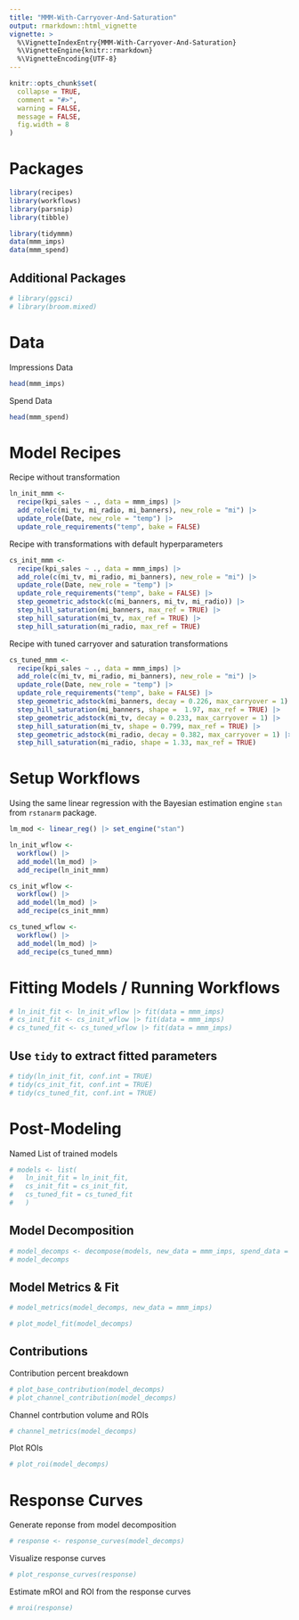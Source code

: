 ```yaml
---
title: "MMM-With-Carryover-And-Saturation"
output: rmarkdown::html_vignette
vignette: >
  %\VignetteIndexEntry{MMM-With-Carryover-And-Saturation}
  %\VignetteEngine{knitr::rmarkdown}
  %\VignetteEncoding{UTF-8}
---
```


```r
knitr::opts_chunk$set(
  collapse = TRUE,
  comment = "#>",
  warning = FALSE,
  message = FALSE,
  fig.width = 8
)
```

# Packages

```r
library(recipes)
library(workflows)
library(parsnip)
library(tibble)

library(tidymmm)
data(mmm_imps)
data(mmm_spend)
```

## Additional Packages

```r
# library(ggsci)
# library(broom.mixed)
```

# Data

Impressions Data
```r
head(mmm_imps)
```
Spend Data
```r
head(mmm_spend)
```

# Model Recipes

Recipe without transformation
```r
ln_init_mmm <-
  recipe(kpi_sales ~ ., data = mmm_imps) |>
  add_role(c(mi_tv, mi_radio, mi_banners), new_role = "mi") |>
  update_role(Date, new_role = "temp") |>
  update_role_requirements("temp", bake = FALSE)
```

Recipe with transformations with default hyperparameters
```r
cs_init_mmm <-
  recipe(kpi_sales ~ ., data = mmm_imps) |>
  add_role(c(mi_tv, mi_radio, mi_banners), new_role = "mi") |>
  update_role(Date, new_role = "temp") |>
  update_role_requirements("temp", bake = FALSE) |>
  step_geometric_adstock(c(mi_banners, mi_tv, mi_radio)) |>
  step_hill_saturation(mi_banners, max_ref = TRUE) |>
  step_hill_saturation(mi_tv, max_ref = TRUE) |>
  step_hill_saturation(mi_radio, max_ref = TRUE)
```

Recipe with tuned carryover and saturation transformations
```r
cs_tuned_mmm <-
  recipe(kpi_sales ~ ., data = mmm_imps) |>
  add_role(c(mi_tv, mi_radio, mi_banners), new_role = "mi") |>
  update_role(Date, new_role = "temp") |>
  update_role_requirements("temp", bake = FALSE) |>
  step_geometric_adstock(mi_banners, decay = 0.226, max_carryover = 1) |>
  step_hill_saturation(mi_banners, shape =  1.97, max_ref = TRUE) |>
  step_geometric_adstock(mi_tv, decay = 0.233, max_carryover = 1) |>
  step_hill_saturation(mi_tv, shape = 0.799, max_ref = TRUE) |>
  step_geometric_adstock(mi_radio, decay = 0.382, max_carryover = 1) |>
  step_hill_saturation(mi_radio, shape = 1.33, max_ref = TRUE)
```

# Setup Workflows

Using the same linear regression with the Bayesian estimation engine `stan` from `rstanarm` package.

```r
lm_mod <- linear_reg() |> set_engine("stan")

ln_init_wflow <-
  workflow() |>
  add_model(lm_mod) |>
  add_recipe(ln_init_mmm)

cs_init_wflow <-
  workflow() |>
  add_model(lm_mod) |>
  add_recipe(cs_init_mmm)

cs_tuned_wflow <-
  workflow() |>
  add_model(lm_mod) |>
  add_recipe(cs_tuned_mmm)
```


# Fitting Models / Running Workflows

```r
# ln_init_fit <- ln_init_wflow |> fit(data = mmm_imps)
# cs_init_fit <- cs_init_wflow |> fit(data = mmm_imps)
# cs_tuned_fit <- cs_tuned_wflow |> fit(data = mmm_imps)
```

## Use `tidy` to extract fitted parameters

```r
# tidy(ln_init_fit, conf.int = TRUE)
# tidy(cs_init_fit, conf.int = TRUE)
# tidy(cs_tuned_fit, conf.int = TRUE)
```

# Post-Modeling

Named List of trained models
```r
# models <- list(
#   ln_init_fit = ln_init_fit,
#   cs_init_fit = cs_init_fit,
#   cs_tuned_fit = cs_tuned_fit
#   )
```

## Model Decomposition
```r
# model_decomps <- decompose(models, new_data = mmm_imps, spend_data = mmm_spend)
# model_decomps
```

## Model Metrics & Fit
```r
# model_metrics(model_decomps, new_data = mmm_imps)
```

```r
# plot_model_fit(model_decomps)
```


## Contributions

Contribution percent breakdown
```r
# plot_base_contribution(model_decomps)
# plot_channel_contribution(model_decomps)
```


Channel contrbution volume and ROIs
```r
# channel_metrics(model_decomps)
```

Plot ROIs
```r
# plot_roi(model_decomps)
```

# Response Curves

Generate reponse from model decomposition
```r
# response <- response_curves(model_decomps)
```

Visualize response curves
```r
# plot_response_curves(response)
```

Estimate mROI and ROI from the response curves
```r
# mroi(response)
```

